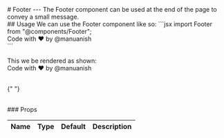 
<PageTitle title="Footer" />

<Sidebar />
<MDXDocs>
  <DocsAd />
  # Footer
  <Contributors contributors={["manuanish"]} readTime={2} />
  ---
  The Footer component can be used at the end of the page to convey a small message.
  <br/>
  ## Usage
  We can use the Footer component like so:
  <TitleCode title="footer.mdx">
  ```jsx
  import Footer from "@components/Footer";

  <Footer>Code with ❤️ by @manuanish</Footer>
  ```
  </TitleCode>
  <br/>
  <br/>
  This we be rendered as shown:
  <Demo>
    <Footer>Code with ❤️ by @manuanish</Footer>
  </Demo>
  <br/>

{" "}

<br />
### Props

| Name | Type | Default | Description |
| ---- | ---- | ------- | ----------- |

  <br />
  <NextPage
    nextPage="Header"
    previousPage="Button"
    prevHref="/docs/component-docs/button"
    nextHref="/docs/component-docs/header"
  />
</MDXDocs>
